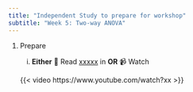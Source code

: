 ```yaml
---
title: "Independent Study to prepare for workshop"
subtitle: "Week 5: Two-way ANOVA"
---
```


1.  Prepare

    i.  **Either** 📖 Read [xxxxx](https://3mmarand.github.io/comp4biosci/xx.html) in **OR** 📹 Watch

    {{< video https://www.youtube.com/watch?xx >}}




